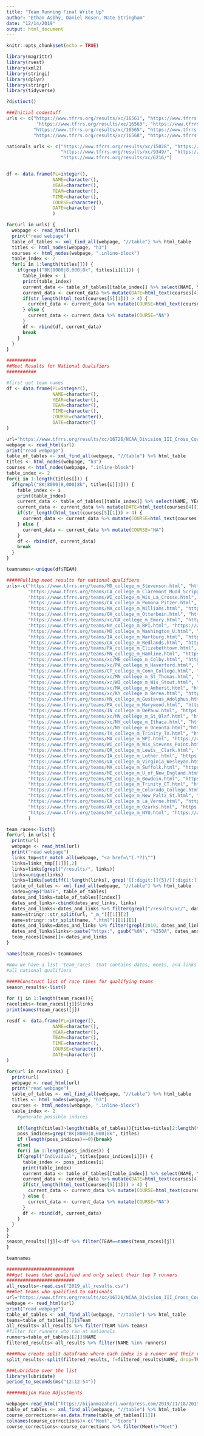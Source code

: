 ```yaml
---
title: "Team Running Final Write Up"
author: "Ethan Asbhy, Daniel Rosen, Nate Stringham"
date: "12/14/2019"
output: html_document
---
```


```r
knitr::opts_chunk$set(echo = TRUE)
```


```r
library(magrittr)
library(rvest)
library(xml2)
library(stringi)
library(dplyr)
library(stringr)
library(tidyverse)

?distinct()
```


```r
###Initial codestuff
urls <- c("https://www.tfrrs.org/results/xc/16561", "https://www.tfrrs.org/results/xc/16562",
           "https://www.tfrrs.org/results/xc/16563", "https://www.tfrrs.org/results/xc/16564",
          "https://www.tfrrs.org/results/xc/16565", "https://www.tfrrs.org/results/xc/16567", 
          "https://www.tfrrs.org/results/xc/16568", "https://www.tfrrs.org/results/xc/16724")

nationals_urls <- c("https://www.tfrrs.org/results/xc/15028", "https://www.tfrrs.org/results/xc/13424",
                    "https://www.tfrrs.org/results/xc/9349/", "https://www.tfrrs.org/results/xc/11260/",
                    "https://www.tfrrs.org/results/xc/6216/")


df <- data.frame(PL=integer(),
                 NAME=character(),
                 YEAR=character(),
                 TEAM=character(),
                 TIME=character(),
                 COURSE=character(),
                 DATE=character()
                 )

for(url in urls) {
  webpage <- read_html(url)
  print("read webpage")
  table_of_tables <- xml_find_all(webpage, "//table") %>% html_table
  titles <- html_nodes(webpage, "h3")
  courses <- html_nodes(webpage, ".inline-block")
  table_index <- 2
  for(i in 1:length(titles[])) {
    if(grepl("8K|8000|8,000|8k", titles[i][1])) {
      table_index <- i
      print(table_index)
      current_data <- table_of_tables[[table_index]] %>% select(NAME, YEAR, TEAM, TIME)
      current_data <- current_data %>% mutate(DATE=html_text(courses[4][1]))
      if(str_length(html_text(courses[5][1])) > 4) {
        current_data <- current_data %>% mutate(COURSE=html_text(courses[5][1]))
      } else {
        current_data <- current_data %>% mutate(COURSE="NA")
      }
      df <- rbind(df, current_data)
      break
    }
  }
}

```

```r
###########
##Meet Results for National Qualifiers
###########

#first get team names
df <- data.frame(PL=integer(),
                 NAME=character(),
                 YEAR=character(),
                 TEAM=character(),
                 TIME=character(),
                 COURSE=character(),
                 DATE=character()
)

url="https://www.tfrrs.org/results/xc/16726/NCAA_Division_III_Cross_Country_Championships"
webpage <- read_html(url)
print("read webpage")
table_of_tables <- xml_find_all(webpage, "//table") %>% html_table
titles <- html_nodes(webpage, "h3")
courses <- html_nodes(webpage, ".inline-block")
table_index <- 2
for(i in 1:length(titles[])) {
  if(grepl("8K|8000|8,000|8k", titles[i][1])) {
    table_index <- i
    print(table_index)
    current_data <- table_of_tables[[table_index]] %>% select(NAME, YEAR, TEAM, TIME)
    current_data <- current_data %>% mutate(DATE=html_text(courses[4][1]))
    if(str_length(html_text(courses[5][1])) > 4) {
      current_data <- current_data %>% mutate(COURSE=html_text(courses[5][1]))
    } else {
      current_data <- current_data %>% mutate(COURSE="NA")
    }
    df <- rbind(df, current_data)
    break
  }
}

teamnames<-unique(df$TEAM)
```

```r
#####Pulling meet results for national qualifiers
urls<-c("https://www.tfrrs.org/teams/MD_college_m_Stevenson.html", "https://www.tfrrs.org/teams/MN_college_m_Carleton.html", 
        "https://www.tfrrs.org/teams/CA_college_m_Claremont_Mudd_Scripps.html", "https://www.tfrrs.org/teams/MD_college_m_Johns_Hopkins.html",
        "https://www.tfrrs.org/teams/WI_college_m_Wis_La_Crosse.html", "https://www.tfrrs.org/teams/WI_college_m_Wis_Whitewater.html",
        "https://www.tfrrs.org/teams/CA_college_m_Pomona_Pitzer.html", "https://www.tfrrs.org/teams/IL_college_m_U_of_Chicago.html",
        "https://www.tfrrs.org/teams/MA_college_m_Williams.html", "https://www.tfrrs.org/teams/IL_college_m_North_Central_IL.html", 
        "https://www.tfrrs.org/teams/OH_college_m_Otterbein.html", "https://www.tfrrs.org/teams/WI_college_m_Wis_Platteville.html",
        "https://www.tfrrs.org/teams/xc/GA_college_m_Emory.html", "https://www.tfrrs.org/teams/xc/OH_college_m_John_Carroll.html",
        "https://www.tfrrs.org/teams/NY_college_m_RPI.html", "https://www.tfrrs.org/teams/xc/MI_college_m_Calvin.html", 
        "https://www.tfrrs.org/teams/MO_college_m_Washington_U.html", "https://www.tfrrs.org/teams/WI_college_m_Wis_Oshkosh.html",
        "https://www.tfrrs.org/teams/IA_college_m_Wartburg.html", "https://www.tfrrs.org/teams/NY_college_m_Geneseo_St.html", 
        "https://www.tfrrs.org/teams/CA_college_m_Redlands.html", "https://www.tfrrs.org/teams/xc/NY_college_m_St_Lawrence.html",
        "https://www.tfrrs.org/teams/PA_college_m_Elizabethtown.html", "https://www.tfrrs.org/teams/MA_college_m_MIT.html",
        "https://www.tfrrs.org/teams/MN_college_m_Hamline.html", "https://www.tfrrs.org/teams/xc/VT_college_m_Middlebury.html",
        "https://www.tfrrs.org/teams/xc/ME_college_m_Colby.html", "https://www.tfrrs.org/teams/WI_college_m_Wis_Eau_Claire.html",
        "https://www.tfrrs.org/teams/xc/PA_college_m_Haverford.html", "https://www.tfrrs.org/teams/OH_college_m_Franciscan-OH.html",
        "https://www.tfrrs.org/teams/CT_college_m_Conn_College.html", "https://www.tfrrs.org/teams/xc/PA_college_m_Carnegie_Mellon.html",
        "https://www.tfrrs.org/teams/xc/MN_college_m_St_Thomas.html", "https://www.tfrrs.org/teams/WI_college_m_Lawrence.html",
        "https://www.tfrrs.org/teams/xc/WI_college_m_Wis_Stout.html", "https://www.tfrrs.org/teams/NY_college_m_Brockport_St.html",
        "https://www.tfrrs.org/teams/xc/MA_college_m_Amherst.html", "https://www.tfrrs.org/teams/NJ_college_m_Rowan.html",
        "https://www.tfrrs.org/teams/xc/KY_college_m_Berea.html", "https://www.tfrrs.org/teams/xc/CA_college_m_UC_Santa_Cruz.html",
        "https://www.tfrrs.org/teams/MN_college_m_Gustavus_Adolphus.html", "https://www.tfrrs.org/teams/OH_college_m_Mount_Union.html",
        "https://www.tfrrs.org/teams/PA_college_m_Marywood.html", "https://www.tfrrs.org/teams/PA_college_m_Moravian.html",
        "https://www.tfrrs.org/teams/IN_college_m_DePauw.html", "https://www.tfrrs.org/teams/MA_college_m_Bridgewater_St.html",
        "https://www.tfrrs.org/teams/xc/MN_college_m_St_Olaf.html", "https://www.tfrrs.org/teams/VA_college_m_Southern_Virginia.html",
        "https://www.tfrrs.org/teams/xc/NY_college_m_Ithaca.html", "https://www.tfrrs.org/teams/CA_college_m_Caltech.html",
        "https://www.tfrrs.org/teams/xc/NY_college_m_Oneonta.html","https://www.tfrrs.org/teams/xc/OH_college_m_Case_Western.html",
        "https://www.tfrrs.org/teams/TX_college_m_Trinity_TX.html", "https://www.tfrrs.org/teams/IA_college_m_Loras.html",
        "https://www.tfrrs.org/teams/MA_college_m_WPI.html", "https://www.tfrrs.org/teams/PA_college_m_Widener.html",
        "https://www.tfrrs.org/teams/WI_college_m_Wis_Stevens_Point.html", "https://www.tfrrs.org/teams/VA_college_m_Mary_Washington.html",
        "https://www.tfrrs.org/teams/OR_college_m_Lewis__Clark.html", "https://www.tfrrs.org/teams/xc/ME_college_m_Bates.html",
        "https://www.tfrrs.org/teams/IA_college_m_Luther.html", "https://www.tfrrs.org/teams/VA_college_m_Lynchburg.html",
        "https://www.tfrrs.org/teams/VA_college_m_Virginia_Wesleyan.html", "https://www.tfrrs.org/teams/IN_college_m_Trine.html",
        "https://www.tfrrs.org/teams/MA_college_m_Suffolk.html", "https://www.tfrrs.org/teams/TN_college_m_Rhodes.html",
        "https://www.tfrrs.org/teams/ME_college_m_U_of_New_England.html", "https://www.tfrrs.org/teams/PA_college_m_Muhlenberg.html",
        "https://www.tfrrs.org/teams/ME_college_m_Bowdoin.html", "https://www.tfrrs.org/teams/NJ_college_m_Ramapo.html",
        "https://www.tfrrs.org/teams/CT_college_m_Trinity_CT.html", "https://www.tfrrs.org/teams/CA_college_m_Occidental.html",
        "https://www.tfrrs.org/teams/CO_college_m_Colorado_College.html", "https://www.tfrrs.org/teams/WA_college_m_Puget_Sound.html",
        "https://www.tfrrs.org/teams/NY_college_m_New_Paltz_St.html", "https://www.tfrrs.org/teams/IL_college_m_Benedictine_IL.html",
        "https://www.tfrrs.org/teams/CA_college_m_La_Verne.html", "https://www.tfrrs.org/teams/NJ_college_m_TCNJ.html",
        "https://www.tfrrs.org/teams/AR_college_m_Ozarks.html", "https://www.tfrrs.org/teams/MN_college_m_Bethel_MN.html",
        "https://www.tfrrs.org/teams/NY_college_m_NYU.html", "https://www.tfrrs.org/teams/OH_college_m_Heidelberg.html"
        )

```


```r
team_races<-list()
for(url in urls) {
  print(url)
  webpage <- read_html(url)
  print("read webpage")
  links_tmp=str_match_all(webpage, "<a href=\"(.*?)\"")
  links=links_tmp[[1]][,2]
  links=links[grepl("/results/", links)]
  links=unique(links)
  links=links[setdiff(1:length(links), grep('[[:digit:]]{5}/[[:digit:]]{6}', links))]
  table_of_tables <- xml_find_all(webpage, "//table") %>% html_table
  index=grep("DATE", table_of_tables)
  dates_and_links=table_of_tables[[index]]
  dates_and_links<-cbind(dates_and_links, links)
  dates_and_links<-dates_and_links %>% filter(grepl("/results/xc/", dates_and_links$links))
  name=stringr::str_split(url, "_m_")[[1]][2]
  name=stringr::str_split(name, ".html")[[1]][1]
  dates_and_links=dates_and_links %>% filter(grepl(2019, dates_and_links$DATE))
  dates_and_links$links<-paste("https:", gsub("%0A", "%250A", dates_and_links$links), sep="")
  team_races[[name]]<-dates_and_links
}

names(team_races)<-teamnames

#Now we have a list 'team_races' that contains dates, meets, and links to results for every race run in 2019 for
#all national qualifiers
  
#####Construct list of race times for qualifying teams 
season_results<-list()

for (j in 1:length(team_races)){
racelinks<-team_races[[j]]$links
print(names(team_races)[j])

resdf <- data.frame(PL=integer(),
                 NAME=character(),
                 YEAR=character(),
                 TEAM=character(),
                 TIME=character(),
                 COURSE=character(),
                 DATE=character()
)

for(url in racelinks) {
  print(url)
  webpage <- read_html(url)
  print("read webpage")
  table_of_tables <- xml_find_all(webpage, "//table") %>% html_table
  titles <- html_nodes(webpage, "h3")
  courses <- html_nodes(webpage, ".inline-block")
  table_index <- 2
    #generate possible indices
    
    if(length(titles)>length(table_of_tables)){titles=titles[2:length(titles)]}
    poss_indices=grep("8K|8000|8,000|8k", titles)
    if (length(poss_indices)==0){break}
    else{
    for(i in 1:length(poss_indices)) {
    if(grepl("Individual", titles[poss_indices[i]])) {
      table_index <- poss_indices[i]
      print(table_index)
      current_data <- table_of_tables[[table_index]] %>% select(NAME, YEAR, TEAM, TIME)
      current_data <- current_data %>% mutate(DATE=html_text(courses[4][1]))
      if(str_length(html_text(courses[5][1])) > 4) {
        current_data <- current_data %>% mutate(COURSE=html_text(courses[5][1]))
      } else {
        current_data <- current_data %>% mutate(COURSE="NA")
      }
      df <- rbind(df, current_data)
    }
  }
}
}
season_results[[j]]<-df %>% filter(TEAM==names(team_races)[j])
}

teamnames


```


```r
#########################
###get teams that qualified and only select their top 7 runners
#########################
all_results<-read.csv("2019_all_results.csv")
###Get teams who qualified to nationals
url="https://www.tfrrs.org/results/xc/16726/NCAA_Division_III_Cross_Country_Championships"
webpage <- read_html(url)
print("read webpage")
table_of_tables <- xml_find_all(webpage, "//table") %>% html_table
teams=table_of_tables[[1]]$Team
all_results<-all_results %>% filter(TEAM %in% teams)
#filter for runners who ran at nationals
runners=table_of_tables[[2]]$NAME
filtered_results<-all_results %>% filter(NAME %in% runners)

####Now create split dataframe where each index is a runner and their races are included
split_results<-split(filtered_results, f=filtered_results$NAME, drop=TRUE)

###Lubridate over the list
library(lubridate)
period_to_seconds(ms("12:12:54"))
```



```r
######Bijon Race Adjustments

webpage<-read_html("https://bijanmazaheri.wordpress.com/2019/11/18/2019-diii-meet-adjustments-men/")
table_of_tables <- xml_find_all(webpage, "//table") %>% html_table
course_corrections<-as.data.frame(table_of_tables[[1]])
colnames(course_corrections)<-c("Meet", "Score")
course_corrections<-course_corrections %>% filter(Meet!="Meet")
```

